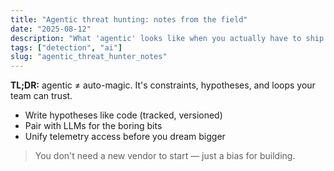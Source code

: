 ```yaml
---
title: "Agentic threat hunting: notes from the field"
date: "2025-08-12"
description: "What 'agentic' looks like when you actually have to ship detections."
tags: ["detection", "ai"]
slug: "agentic_threat_hunter_notes"
---
```


**TL;DR:** agentic ≠ auto-magic. It's constraints, hypotheses, and loops your team can trust.

- Write hypotheses like code (tracked, versioned)
- Pair with LLMs for the boring bits
- Unify telemetry access before you dream bigger

> You don't need a new vendor to start — just a bias for building.
